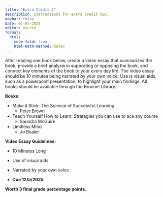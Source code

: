 ```yaml
---
title: "Extra Credit 2"
description: Instructions for extra credit two.
navbar: false
date: 01-05-2025
editor: source
format:
  html: 
    code-fold: true
    html-math-method: katex
---
```


After reading one book below, create a video essay that summarizes the book, provide a brief analysis in supporting or opposing the book, and connect key elements of the book to your every day life. The video essay should be 10 minutes being narrated by your own voice. Use is visual aids, such as a powerpoint presentation, to highlight your main findings. All books should be available through the Broome Library.

**Books:**

-   Make it Stick: The Science of Successful Learning
    -   Peter Brown

-   Teach Yourself How to Learn: Strategies you can use to ace any course
    -   Saundra McGuire

-  Limitless Mind
    -  Jo Boaler

**Video Essay Guidelines:**

-   10 Minutes Long

-   Use of visual aids

-   Narrated by your own voice

-   **Due 12/5/2025**

**Worth 3 final grade percentage points.**